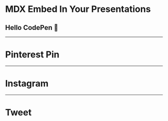 <SlidePage>


<Cover>


# MDX Embed In Your Presentations

## Hello CodePen 👋

<CodePen codePenId="PNaGbb" />

</Cover>


---

# Pinterest Pin

<Pin pinId="637963103444140543" />

---

# Instagram

<Split>


<Instagram instagramId="B7ISOoHne6s" />

</Split>


---

# Tweet

<Split>


<Tweet
  tweetLink="PaulieScanlon/status/1232982448310497286"
  theme="dark"
/>

</Split>


</SlidePage>

